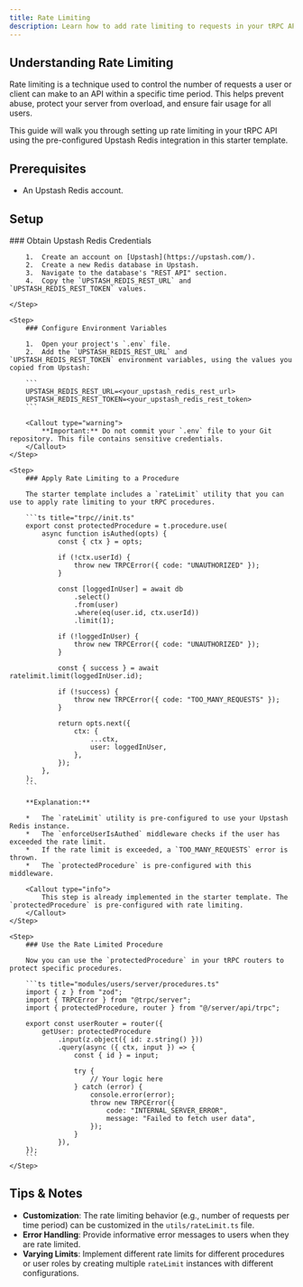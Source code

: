 ```yaml
---
title: Rate Limiting
description: Learn how to add rate limiting to requests in your tRPC API
---
```



## Understanding Rate Limiting

Rate limiting is a technique used to control the number of requests a user or client can make to an API within a specific time period. This helps prevent abuse, protect your server from overload, and ensure fair usage for all users.

This guide will walk you through setting up rate limiting in your tRPC API using the pre-configured Upstash Redis integration in this starter template.

## Prerequisites

- An Upstash Redis account.

## Setup

<Steps>
    <Step>
        ### Obtain Upstash Redis Credentials

        1.  Create an account on [Upstash](https://upstash.com/).
        2.  Create a new Redis database in Upstash.
        3.  Navigate to the database's "REST API" section.
        4.  Copy the `UPSTASH_REDIS_REST_URL` and `UPSTASH_REDIS_REST_TOKEN` values.

    </Step>

    <Step>
        ### Configure Environment Variables

        1.  Open your project's `.env` file.
        2.  Add the `UPSTASH_REDIS_REST_URL` and `UPSTASH_REDIS_REST_TOKEN` environment variables, using the values you copied from Upstash:

        ```
        UPSTASH_REDIS_REST_URL=<your_upstash_redis_rest_url>
        UPSTASH_REDIS_REST_TOKEN=<your_upstash_redis_rest_token>
        ```

        <Callout type="warning">
            **Important:** Do not commit your `.env` file to your Git repository. This file contains sensitive credentials.
        </Callout>
    </Step>

    <Step>
        ### Apply Rate Limiting to a Procedure

        The starter template includes a `rateLimit` utility that you can use to apply rate limiting to your tRPC procedures.

        ```ts title="trpc//init.ts"
        export const protectedProcedure = t.procedure.use(
            async function isAuthed(opts) {
                const { ctx } = opts;

                if (!ctx.userId) {
                    throw new TRPCError({ code: "UNAUTHORIZED" });
                }

                const [loggedInUser] = await db
                    .select()
                    .from(user)
                    .where(eq(user.id, ctx.userId))
                    .limit(1);

                if (!loggedInUser) {
                    throw new TRPCError({ code: "UNAUTHORIZED" });
                }

                const { success } = await ratelimit.limit(loggedInUser.id);

                if (!success) {
                    throw new TRPCError({ code: "TOO_MANY_REQUESTS" });
                }

                return opts.next({
                    ctx: {
                        ...ctx,
                        user: loggedInUser,
                    },
                });
            },
        );
        ```

        **Explanation:**

        *   The `rateLimit` utility is pre-configured to use your Upstash Redis instance.
        *   The `enforceUserIsAuthed` middleware checks if the user has exceeded the rate limit.
        *   If the rate limit is exceeded, a `TOO_MANY_REQUESTS` error is thrown.
        *   The `protectedProcedure` is pre-configured with this middleware.

        <Callout type="info">
            This step is already implemented in the starter template. The `protectedProcedure` is pre-configured with rate limiting.
        </Callout>
    </Step>

    <Step>
        ### Use the Rate Limited Procedure

        Now you can use the `protectedProcedure` in your tRPC routers to protect specific procedures.

        ```ts title="modules/users/server/procedures.ts"
        import { z } from "zod";
        import { TRPCError } from "@trpc/server";
        import { protectedProcedure, router } from "@/server/api/trpc";

        export const userRouter = router({
            getUser: protectedProcedure
                .input(z.object({ id: z.string() }))
                .query(async ({ ctx, input }) => {
                    const { id } = input;

                    try {
                        // Your logic here
                    } catch (error) {
                        console.error(error);
                        throw new TRPCError({
                            code: "INTERNAL_SERVER_ERROR",
                            message: "Failed to fetch user data",
                        });
                    }
                }),
        });
        ```
    </Step>

</Steps>

## Tips & Notes

- **Customization**: The rate limiting behavior (e.g., number of requests per time period) can be customized in the `utils/rateLimit.ts` file.
- **Error Handling**: Provide informative error messages to users when they are rate limited.
- **Varying Limits**: Implement different rate limits for different procedures or user roles by creating multiple `rateLimit` instances with different configurations.
